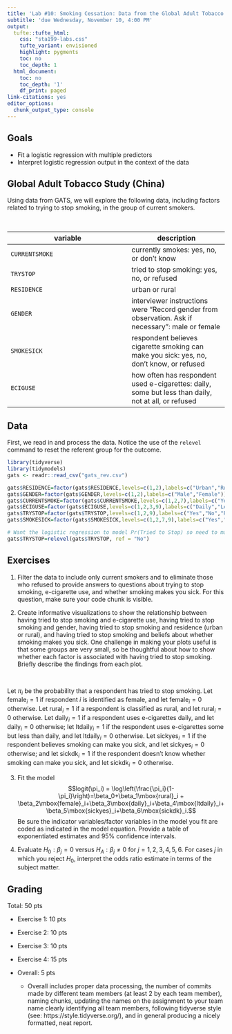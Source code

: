 ```yaml
---
title: 'Lab #10: Smoking Cessation: Data from the Global Adult Tobacco Survey in China'
subtitle: 'due Wednesday, November 10, 4:00 PM'
output:
  tufte::tufte_html:    
    css: "sta199-labs.css"
    tufte_variant: envisioned
    highlight: pygments
    toc: no
    toc_depth: 1
  html_document:
    toc: no
    toc_depth: '1'
    df_print: paged
link-citations: yes
editor_options:
  chunk_output_type: console
---
```


## Goals

-   Fit a logistic regression with multiple predictors
-   Interpret logistic regression output in the context of the data

## Global Adult Tobacco Study (China)

Using data from GATS, we will explore the following data, including factors related to trying to stop smoking, in the group of current smokers.

<br>

variable        | description
----------------|-------------
`CURRENTSMOKE`      |	currently smokes: yes, no, or don't know
`TRYSTOP` | tried to stop smoking: yes, no, or refused
`RESIDENCE` | urban or rural
`GENDER`	          | interviewer instructions were "Record gender from observation. Ask if necessary": male or female
`SMOKESICK` | respondent believes cigarette smoking can make you sick: yes, no, don't know, or refused
`ECIGUSE` | how often has respondent used e-cigarettes: daily, some but less than daily, not at all, or refused


## Data

First, we read in and process the data. Notice the use of the `relevel` command to reset the referent group for the outcome.

```r
library(tidyverse)
library(tidymodels)
gats <- readr::read_csv("gats_rev.csv")

gats$RESIDENCE=factor(gats$RESIDENCE,levels=c(1,2),labels=c("Urban","Rural"))
gats$GENDER=factor(gats$GENDER,levels=c(1,2),labels=c("Male","Female"))
gats$CURRENTSMOKE=factor(gats$CURRENTSMOKE,levels=c(1,2,7),labels=c("Yes","No","Don't Know"))
gats$ECIGUSE=factor(gats$ECIGUSE,levels=c(1,2,3,9),labels=c("Daily","Less than Daily","Not at All","Refused"))
gats$TRYSTOP=factor(gats$TRYSTOP,levels=c(1,2,9),labels=c("Yes","No","Refused"))
gats$SMOKESICK=factor(gats$SMOKESICK,levels=c(1,2,7,9),labels=c("Yes","No","Don't Know","Refused"))

# Want the logistic regression to model Pr(Tried to Stop) so need to make "No" the referent group
gats$TRYSTOP=relevel(gats$TRYSTOP, ref = "No")

```



## Exercises

1. Filter the data to include only current smokers and to eliminate those who refused to provide answers to questions about trying to stop smoking, e-cigarette use, and whether smoking makes you sick. For this question, make sure your code chunk is visible.



2. Create informative visualizations to show the relationship between having tried to stop smoking and e-cigarette use, having tried to stop smoking and gender, having tried to stop smoking and residence (urban or rural), and having tried to stop smoking and beliefs about whether smoking makes you sick. One challenge in making your plots useful is that some groups are very small, so be thoughtful about how to show whether each factor is associated with having tried to stop smoking. Briefly describe the findings from each plot.


<br>

Let $\pi_i$ be the probability that a respondent has tried to stop smoking. Let $\mbox{female}_i=1$ if respondent $i$ is identified as female, and let $\mbox{female}_i=0$ otherwise. Let $\mbox{rural}_i=1$ if a respondent is classified as rural, and let $\mbox{rural}_i=0$ otherwise.  Let $\mbox{daily}_i=1$ if a respondent uses e-cigarettes daily, and let $\mbox{daily}_i=0$ otherwise; let $\mbox{ltdaily}_i=1$ if the respondent uses e-cigarettes some but less than daily, and let $\mbox{ltdaily}_i=0$ otherwise. Let $\mbox{sickyes}_i=1$ if the respondent believes smoking can make you sick, and let $\mbox{sickyes}_i=0$ otherwise; and let $\mbox{sickdk}_i=1$ if the respondent doesn't know whether smoking can make you sick, and let $\mbox{sickdk}_i=0$ otherwise. 

3. Fit the model $$logit(\pi_i) = \log\left(\frac{\pi_i}{1-\pi_i}\right)=\beta_0+\beta_1\mbox{rural}_i + \beta_2\mbox{female}_i+\beta_3\mbox{daily}_i+\beta_4\mbox{ltdaily}_i+\beta_5\mbox{sickyes}_i+\beta_6\mbox{sickdk}_i.$$  Be sure the indicator variables/factor variables in the model you fit are coded as indicated in the model equation. Provide a table of exponentiated estimates and 95% confidence intervals.


4. Evaluate $H_0: \beta_j=0$ versus $H_A: \beta_j \neq 0$ for $j=1, 2, 3, 4, 5, 6$. For cases $j$ in which you reject $H_0$, interpret the odds ratio estimate in terms of the subject matter.
 
## Grading
Total: 50 pts

- Exercise 1: 10 pts
- Exercise 2: 10 pts
- Exercise 3: 10 pts
- Exercise 4: 15 pts

- Overall:  5 pts

  - Overall includes proper data processing, the number of commits made by different team members (at least 2 by each team member), naming chunks, updating the names on the assignment to your team name clearly identifying all team members, following tidyverse style (see: https://style.tidyverse.org/), and in general producing a nicely formatted, neat report. 
